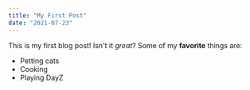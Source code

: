 ```yaml
---
title: "My First Post"
date: "2021-07-23"
---
```

This is my first blog post! Isn't it *great*?
Some of my **favorite** things are:
* Petting cats
* Cooking
* Playing DayZ
